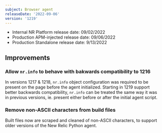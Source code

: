 ```yaml
---
subject: Browser agent
releaseDate: '2022-09-06'
version: '1219'
---
```


* Internal NR Platform release date: 09/02/2022
* Production APM-injected release date: 09/06/2022
* Production Standalone release date: 9/13/2022

## Improvements

### Allow `nr.info` to behave with bakwards compatibility to 1216

In versions 1217 & 1218, `nr.info` object configuration was required to be present on the page before the agent initialized.  Starting in 1219 support better backwards compatibility, `nr.info` can be treated the same way it was in previous versions, ie. present either before or after the initial agent script.

### Remove non-ASCII characters from build files

Built files now are scraped and cleaned of non-ASCII characters, to support older versions of the New Relic Python agent.
